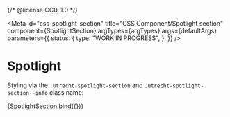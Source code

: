 {/* @license CC0-1.0 */}


<Meta
  id="css-spotlight-section"
  title="CSS Component/Spotlight section"
  component={SpotlightSection}
  argTypes={argTypes}
  args={defaultArgs}
  parameters={{
    status: {
      type: "WORK IN PROGRESS",
    },
  }}
/>

# Spotlight

Styling via the `.utrecht-spotlight-section` and `.utrecht-spotlight-section--info` class name:

<Canvas>
  <Story name="Default" args={exampleArgs}>
    {SpotlightSection.bind({})}
  </Story>
</Canvas>

<ArgsTable story="Default" />
